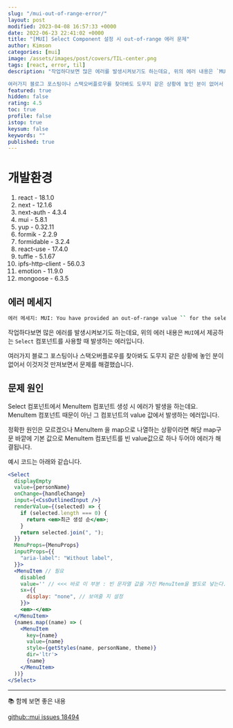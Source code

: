 ```yaml
---
slug: "/mui-out-of-range-error/"
layout: post
modified: 2023-04-08 16:57:33 +0000
date: 2022-06-23 22:41:02 +0000
title: "[MUI] Select Component 설정 시 out-of-range 에러 문제"
author: Kimson
categories: [mui]
image: /assets/images/post/covers/TIL-center.png
tags: [react, error, til]
description: "작업하다보면 많은 에러를 발생시켜보기도 하는데요, 위의 에러 내용은 `MUI`에서 제공하는 `Select` 컴포넌트를 사용할 때 발생하는 에러입니다.

여러가지 블로그 포스팅이나 스택오버플로우를 찾아봐도 도무지 같은 상황에 놓인 분이 없어서 이것저것 만져보면서 문제를 해결했습니다."
featured: true
hidden: false
rating: 4.5
toc: true
profile: false
istop: true
keysum: false
keywords: ""
published: true
---
```


# 개발환경

1. react - 18.1.0
2. next - 12.1.6
3. next-auth - 4.3.4
4. mui - 5.8.1
5. yup - 0.32.11
6. formik - 2.2.9
7. formidable - 3.2.4
8. react-use - 17.4.0
9. tuffle - 5.1.67
10. ipfs-http-client - 56.0.3
11. emotion - 11.9.0
12. mongoose - 6.3.5

## 에러 메세지

```bash
에러 메세지: MUI: You have provided an out-of-range value `` for the select component.Consider providing a value that matches one of the available options or ''.The available values are `최근 생성 순`, `좋아요 많은 순`, `오래된 순`, `낮은 가격 순`, `높은 가격 순`.
```

작업하다보면 많은 에러를 발생시켜보기도 하는데요, 위의 에러 내용은 `MUI`에서 제공하는 `Select` 컴포넌트를 사용할 때 발생하는 에러입니다.

여러가지 블로그 포스팅이나 스택오버플로우를 찾아봐도 도무지 같은 상황에 놓인 분이 없어서 이것저것 만져보면서 문제를 해결했습니다.

## 문제 원인

Select 컴포넌트에서 MenuItem 컴포넌트 생성 시 에러가 발생을 하는데요. MenuItem 컴포넌트 때문이 아닌 그 컴포넌트의 value 값에서 발생하는 에러입니다.

정확한 원인은 모르겠으나 MenuItem 을 map으로 나열하는 상황이라면 해당 map구문 바깥에 기본 값으로 MenuItem 컴포넌트를 빈 value값으로 하나 두어야 에러가 해결됩니다.

예시 코드는 아래와 같습니다.

```jsx
<Select
  displayEmpty
  value={personName}
  onChange={handleChange}
  input={<CssOutlinedInput />}
  renderValue={(selected) => {
    if (selected.length === 0) {
      return <em>최근 생성 순</em>;
    }
    return selected.join(", ");
  }}
  MenuProps={MenuProps}
  inputProps={{
    "aria-label": "Without label",
  }}>
  <MenuItem // 필요
    disabled
    value='' // <<< 바로 이 부분 : 빈 문자열 값을 가진 MenuItem을 별도로 넣는다.
    sx={{
      display: "none", // 보여줄 지 설정
    }}>
    <em>-</em>
  </MenuItem>
  {names.map((name) => (
    <MenuItem
      key={name}
      value={name}
      style={getStyles(name, personName, theme)}
      dir='ltr'>
      {name}
    </MenuItem>
  ))}
</Select>
```

---

📚 함께 보면 좋은 내용

[github::mui issues 18494](https://github.com/mui/material-ui/issues/18494)
